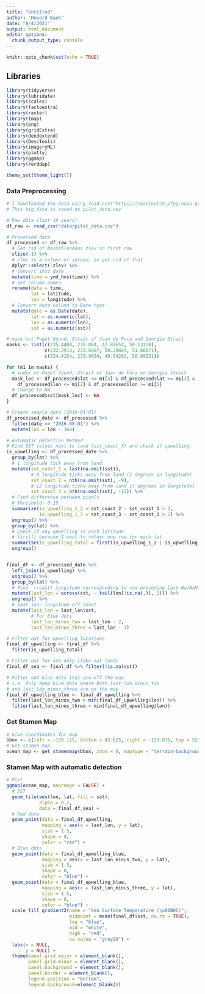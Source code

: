 ```yaml
---
title: "Untitled"
author: "Howard Baek"
date: "8/4/2021"
output: html_document
editor_options: 
  chunk_output_type: console
---
```


```r
knitr::opts_chunk$set(echo = TRUE)
```

## Libraries
```r
library(tidyverse)
library(lubridate)
library(scales)
library(factoextra)
library(raster)
library(tmap)
library(png)
library(gridExtra)
library(dendextend)
library(DescTools)
library(imageryML)
library(plotly)
library(ggmap)
library(rerddap)

theme_set(theme_light())
```


### Data Preprocessing

```r
# I downloaded the data using read_csv("https://coastwatch.pfeg.noaa.gov/erddap/griddap/ncdcOisst21Agg.csv?sst%5B(2010-01-01T12:00:00Z):(2021-06-01T12:00:00Z)%5D%5B(0.0)%5D%5B(42.625):(52.125)%5D%5B(229.875):(236.625)%5D&.draw=surface&.vars=longitude%7Clatitude%7Csst&.colorBar=%7C%7C%7C12%7C19%7C&.bgColor=0xffccccff")
# This big data is saved as pilot_data.csv

# Raw data (last 10 years)
df_raw <- read_csv("data/pilot_data.csv")

# Processed data
df_processed <- df_raw %>% 
  # Get rid of miscellaneous zlev in first row
  slice(-1) %>% 
  # zlev is a column of zeroes, so get rid of that
  dplyr::select(-zlev) %>% 
  # Convert into date
  mutate(time = ymd_hms(time)) %>% 
  # Set column names
  rename(date = time,
         lat = latitude,
         lon = longitude) %>% 
  # Convert date column to Date type
  mutate(date = as.Date(date),
         lat = as.numeric(lat),
         lon = as.numeric(lon),
         sst = as.numeric(sst))

# mask out Puget Sound, Strait of Juan de Fuca and Georgia Strait
masks <- list(c(235.4488, 236.884, 47.87651, 50.13138),
              c(232.2913, 233.8987, 50.28689, 51.60871),
              c(234.4154, 235.9654, 49.04283, 50.09251))

for (m1 in masks) {
  # index of Puget Sound, Strait of Juan de Fuca or Georgia Strait
  mask_loc <- df_processed$lat <= m1[4] & df_processed$lat >= m1[3] &
    df_processed$lon <= m1[2] & df_processed$lon >= m1[1]
  # Change to NA
  df_processed$sst[mask_loc] <- NA
}

# Create sample data (2010-01-01)
df_processed_date <- df_processed %>% 
  filter(date == "2016-08-01") %>% 
  mutate(lon = lon - 360)

# Automatic Detection Method
# Find SST values next to land (sst_coast_X) and check if upwelling
is_upwelling <- df_processed_date %>% 
  group_by(lat) %>% 
  # 1 longitude tick away from land
  mutate(sst_coast_1 = last(na.omit(sst)),
         # 8 longitude ticks away from land (2 degrees in longitude)
         sst_coast_2 = nth(na.omit(sst), -9),
         # 12 longitude ticks away from land (3 degrees in longitude)
         sst_coast_3 = nth(na.omit(sst), -13)) %>% 
  # Find difference between pixels
  # Threshold: 0.15
  summarize(is_upwelling_1_2 = sst_coast_2 - sst_coast_1 > 2,
            is_upwelling_1_3 = sst_coast_3 - sst_coast_1 > 2) %>% 
  ungroup() %>% 
  group_by(lat) %>% 
  # Check if any upwelling in each latitude
  # first() because I want to return one row for each lat
  summarise(is_upwelling_total = first(is_upwelling_1_2 | is_upwelling_1_3)) %>% 
  ungroup()


final_df <- df_processed_date %>% 
  left_join(is_upwelling) %>%
  ungroup() %>% 
  group_by(lat) %>% 
  # Find  (coast) longitude corresponding to row preceding last Na/NaN value in SST
  mutate(last_lon = across(sst, ~ tail(lon[!is.na(.)], 1))) %>% 
  ungroup() %>% 
  # last_lon: longitude off coast
  mutate(last_lon = last_lon$sst,
         # For blue dots
         last_lon_minus_two = last_lon - 2,
         last_lon_minus_three = last_lon - 3)

# Filter out for upwelling locations
final_df_upwelling <- final_df %>% 
  filter(is_upwelling_total)

# Filter out for sea only (take out land)
final_df_sea <- final_df %>% filter(!is.na(sst))

# Filter out blue dots that are off the map
# i.e. Only keep blue dots where both last_lon_minus_two
# and last_lon_minus_three are on the map
final_df_upwelling_blue <- final_df_upwelling %>% 
  filter(last_lon_minus_two > min(final_df_upwelling$lon)) %>% 
  filter(last_lon_minus_three > min(final_df_upwelling$lon))
```


### Get Stamen Map

```r
# Give coordinates for map
bbox <- c(left = -130.125, bottom = 42.625, right = -123.875, top = 52.125)
# Get stamen map
ocean_map <- get_stamenmap(bbox, zoom = 8, maptype = "terrain-background")
```


### Stamen Map with automatic detection

```r
# Plot
ggmap(ocean_map, maprange = FALSE) +
  # SST
  geom_tile(aes(lon, lat, fill = sst),
            alpha = 0.2,
            data = final_df_sea) +
  # Red dots
  geom_point(data = final_df_upwelling,
             mapping = aes(x = last_lon, y = lat),
             size = 1.5,
             shape = 8,
             color = "red") +
  # Blue dots
  geom_point(data = final_df_upwelling_blue,
             mapping = aes(x = last_lon_minus_two, y = lat),
             size = 1.5,
             shape = 8,
             color = "blue") +
  geom_point(data = final_df_upwelling_blue,
             mapping = aes(x = last_lon_minus_three, y = lat),
             size = 1.5,
             shape = 8,
             color = "blue") + 
  scale_fill_gradient2(name = "Sea Surface Temperature (\u00B0C)",
                       midpoint = mean(final_df$sst, na.rm = TRUE),
                       low = "blue",
                       mid = "white",
                       high = "red",
                       na.value = "grey20") +
  labs(x = NULL,
       y = NULL) +
  theme(panel.grid.major = element_blank(), 
        panel.grid.minor = element_blank(),
        panel.background = element_blank(),
        panel.border = element_blank(),
        legend.position = "bottom",
        legend.background=element_blank())
```

